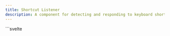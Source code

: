 ```yaml
---
title: Shortcut Listener
description: A component for detecting and responding to keyboard shortcuts or key combinations.
---
```


<Tabs>
  <TabItem label="Preview">
    <ShortcutListenerPreview client:load />
  </TabItem>
  <TabItem label="Usage">
    ```svelte
   <script lang="ts">
      import { Kbd, ShortcutListener } from "@dxdns/feflow"

      let message = $state("waiting...")

      function handleShortcut(e: KeyboardEvent) {
        const keys = []
        if (e.ctrlKey) {
          keys.push("ctrl")
          keys.push("+")
        }
        keys.push(e.key)
        message = `Shortcut ${keys.join(" ")} pressed!`
      }
    </script>

    <h4>{message}</h4>

    <ShortcutListener keys={["Control", "C"]} callback={handleShortcut}>
      <p>Press <Kbd>Ctrl</Kbd> + <Kbd>C</Kbd></p>
        
    </ShortcutListener>
    <p>or</p>
    <ShortcutListener keys={["Control", "V"]} callback={handleShortcut}>
      <p>Press <Kbd>Ctrl</Kbd> + <Kbd>V</Kbd></p>
    </ShortcutListener>
    ```
  </TabItem>
</Tabs>